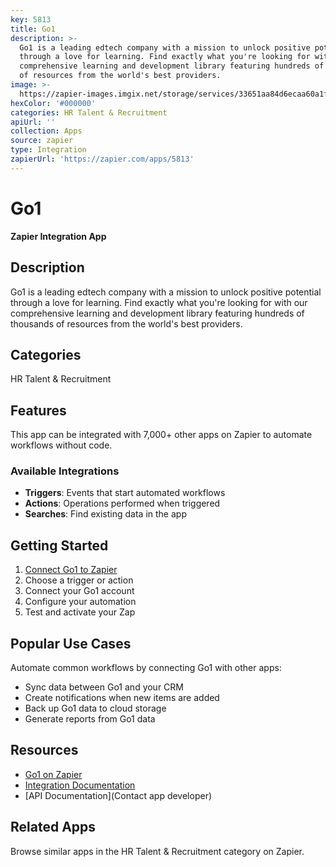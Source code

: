 ```yaml
---
key: 5813
title: Go1
description: >-
  Go1 is a leading edtech company with a mission to unlock positive potential
  through a love for learning. Find exactly what you're looking for with our
  comprehensive learning and development library featuring hundreds of thousands
  of resources from the world's best providers.
image: >-
  https://zapier-images.imgix.net/storage/services/33651aa84d6ecaa60a1f4d4c8f8d39c7.png?auto=format%2Ccompress&ixlib=python-3.0.0&q=50
hexColor: '#000000'
categories: HR Talent & Recruitment
apiUrl: ''
collection: Apps
source: zapier
type: Integration
zapierUrl: 'https://zapier.com/apps/5813'
---
```

# Go1

**Zapier Integration App**

## Description

Go1 is a leading edtech company with a mission to unlock positive potential through a love for learning. Find exactly what you're looking for with our comprehensive learning and development library featuring hundreds of thousands of resources from the world's best providers.

## Categories

HR Talent & Recruitment

## Features

This app can be integrated with 7,000+ other apps on Zapier to automate workflows without code.

### Available Integrations

- **Triggers**: Events that start automated workflows
- **Actions**: Operations performed when triggered
- **Searches**: Find existing data in the app

## Getting Started

1. [Connect Go1 to Zapier](https://zapier.com/apps/5813)
2. Choose a trigger or action
3. Connect your Go1 account
4. Configure your automation
5. Test and activate your Zap

## Popular Use Cases

Automate common workflows by connecting Go1 with other apps:

- Sync data between Go1 and your CRM
- Create notifications when new items are added
- Back up Go1 data to cloud storage
- Generate reports from Go1 data

## Resources

- [Go1 on Zapier](https://zapier.com/apps/5813)
- [Integration Documentation](https://zapier.com/apps/5813/integrations)
- [API Documentation](Contact app developer)

## Related Apps

Browse similar apps in the HR Talent & Recruitment category on Zapier.
